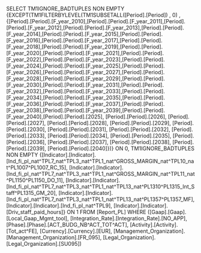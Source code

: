 SELECT TM1IGNORE_BADTUPLES NON EMPTY {EXCEPT(TM1FILTERBYLEVEL(TM1SUBSETALL([Period].[Period]) , 0) , {[Period].[Period].[F_year_2010],[Period].[Period].[F_year_2011],[Period].[Period].[F_year_2012],[Period].[Period].[F_year_2013],[Period].[Period].[F_year_2014],[Period].[Period].[F_year_2015],[Period].[Period].[F_year_2016],[Period].[Period].[F_year_2017],[Period].[Period].[F_year_2018],[Period].[Period].[F_year_2019],[Period].[Period].[F_year_2020],[Period].[Period].[F_year_2021],[Period].[Period].[F_year_2022],[Period].[Period].[F_year_2023],[Period].[Period].[F_year_2024],[Period].[Period].[F_year_2025],[Period].[Period].[F_year_2026],[Period].[Period].[F_year_2027],[Period].[Period].[F_year_2028],[Period].[Period].[F_year_2029],[Period].[Period].[F_year_2030],[Period].[Period].[F_year_2031],[Period].[Period].[F_year_2032],[Period].[Period].[F_year_2033],[Period].[Period].[F_year_2034],[Period].[Period].[F_year_2035],[Period].[Period].[F_year_2036],[Period].[Period].[F_year_2037],[Period].[Period].[F_year_2038],[Period].[Period].[F_year_2039],[Period].[Period].[F_year_2040],[Period].[Period].[2025], [Period].[Period].[2026], [Period].[Period].[2027], [Period].[Period].[2028], [Period].[Period].[2029], [Period].[Period].[2030], [Period].[Period].[2031], [Period].[Period].[2032], [Period].[Period].[2033], [Period].[Period].[2034], [Period].[Period].[2035], [Period].[Period].[2036], [Period].[Period].[2037], [Period].[Period].[2038], [Period].[Period].[2039], [Period].[Period].[2040]})} ON 0, TM1IGNORE_BADTUPLES NON EMPTY {[Indicator].[Indicator].[Ind_fi_pl_nat^TPL7_nat^TPL3_nat^TPL1_nat^GROSS_MARGIN_nat^TPL10_nat^PL1007^PL1007_RC_15], [Indicator].[Indicator].[Ind_fi_pl_nat^TPL7_nat^TPL3_nat^TPL1_nat^GROSS_MARGIN_nat^TPL11_nat^PL1150^PL1150_DO_11], [Indicator].[Indicator].[Ind_fi_pl_nat^TPL7_nat^TPL3_nat^TPL1_nat^TPL13_nat^PL1310^PL1315_Int_Staff^PL1315_GM_20], [Indicator].[Indicator].[Ind_fi_pl_nat^TPL7_nat^TPL3_nat^TPL1_nat^TPL13_nat^PL1357^PL1357_MF], [Indicator].[Indicator].[Ind_fi_pl_nat^TPL9], [Indicator].[Indicator].[Driv_staff_paid_hours]} ON 1 FROM [Report_PL] WHERE ([Gaap].[Gaap].[Local_Gaap_Mgmt_tool], [Integration_Rate].[Integration_Rate].[NO_APP], [Phase].[Phase].[ACT_BUDG_NB^ACT_TOT^ACT], [Activity].[Activity].[Tot_act^FE], [Currency].[Currency].[EUR], [Management_Organization].[Management_Organization].[FR_095], [Legal_Organization].[Legal_Organization].[SU095])